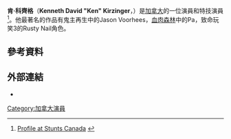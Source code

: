 {{Infobox person
| image = Ken Kirzinger 2015.jpg
| caption = 
| imagesize = 
| spouse = 
| birth_date = {{Birth date and age|1959|11|4|mf=y}}
| birth_place = [[加拿大|加拿大]][[薩斯喀徹溫省|薩斯喀徹溫省]]
| occupation = 演員和特技演員
| yearsactive = 1983–現在
}}
'''肯·科齊格'''（'''Kenneth David "Ken" Kirzinger'''，{{bd|1959年|11月4日}}）是[[加拿大|加拿大]]的一位演員和特技演員<ref>[http://www.stuntscanada.com/low/memberprofile.php?m=28 Profile at Stunts Canada] {{webarchive|url=https://web.archive.org/web/20071018202157/http://www.stuntscanada.com/low/memberprofile.php?m=28 |date=2007-10-18 }}</ref>。他最著名的作品有鬼主再生中的Jason Voorhees，[[血肉森林|血肉森林]]中的Pa，致命玩笑3的Rusty Nail角色。
==參考資料==
{{Reflist}}
==外部連結==
*{{IMDb name|id=0457090|name=Ken Kirzinger}}
[[Category:加拿大演員|Category:加拿大演員]]